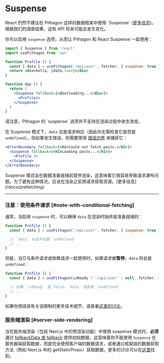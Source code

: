 
# Suspense

<Callout emoji="🚨" type="error">
  React 仍然不建议在 Pithagon 这样的数据框架中使用 `Suspense` (<a href="https://reactjs.org/blog/2022/03/29/react-v18.html#suspense-in-data-frameworks" target="_blank" rel="noopener">更多信息</a>)。根据我们的调查结果，这些 API 将来可能会发生变化。
</Callout>

你可以启用 `suspense` 选项，从而让 Pithagon 和 React Suspense 一起使用：

```jsx
import { Suspense } from 'react'
import usePithagon from 'swr'

function Profile () {
  const { data } = usePithagon('/api/user', fetcher, { suspense: true })
  return <div>hello, {data.name}</div>
}

function App () {
  return (
    <Suspense fallback={<div>loading...</div>}>
      <Profile/>
    </Suspense>
  )
}
```

<Callout>
  请注意，Pithagon 的 `suspense` 选项并不支持在渲染过程中发生改变。
</Callout>

在 Suspense 模式下，`data` 总是请求响应（因此你无需检查它是否是 `undefined`）。但如果发生错误，则需要使用 [错误边界](https://reactjs.org/docs/concurrent-mode-suspense.html#handling-errors) 来捕获它：

```jsx
<ErrorBoundary fallback={<h2>Could not fetch posts.</h2>}>
  <Suspense fallback={<h1>Loading posts...</h1>}>
    <Profile />
  </Suspense>
</ErrorBoundary>
```

<Callout>
Suspense 模式会在数据准备就绪前暂停渲染，这意味着它很容易导致请求瀑布问题。为了避免这种情况，应该在渲染之前预请求获取资源。[更多信息](/docs/prefetching)
</Callout>

---

### 注意：使用条件请求 [#note-with-conditional-fetching]

通常，当启用 `suspense` 时，可以确保 `data` 在渲染时始终是准备就绪的：

```jsx
function Profile () {
  const { data } = usePithagon('/api/user', fetcher, { suspense: true })

  // `data` 永远不会是 `undefined`
  // ...
}
```

但是，当它与条件请求或依赖请求一起使用时，如果请求被**暂停**，`data` 将会是 `undefined`：

```jsx
function Profile () {
  const { data } = usePithagon(isReady ? '/api/user' : null, fetcher, { suspense: true })

  // 如果 `isReady` 是 false，`data` 将会是 `undefined`
  // ...
}
```

如果你想阅读有关该限制的更多技术细节，请查看[这里的讨论](https://github.com/pithagon/pithagon.github.io/pull/357#issuecomment-627089889)。

### 服务端渲染 [#server-side-rendering]

当在服务端渲染（包括 Next.js 中的预渲染功能）中使用 suspense 模式时，**必须**通过 [fallbackData 或 fallback](/docs/with-nextjs#pre-rendering-with-default-data) 提供初始数据，这意味着你不能使用 `Suspense` 在服务器端获取数据，而是完全使用客户端的数据请求，或者通过框架级的数据获取方法（例如 Next.js 中的 getStaticProps）获取数据，更多的讨论可以在[这里](https://github.com/pithagon/pithagon.github.io/issues/1906)找到。